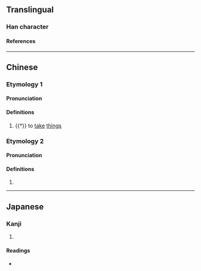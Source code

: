 {{also|甲|甴}}
{{character info}}
==Translingual==

===Han character===
{{Han char|rn=73|rad=曰|as=01|sn=5|four=|canj=AL|ids=⿻囗丅,⿻日丨}}

====References====
{{Han ref|kx=0502.011|dkj=14279|hdz=42528.010|uh=66F1|ud=26353}}

----

==Chinese==
{{zh-forms}}

===Etymology 1===

====Pronunciation====
{{zh-pron
|m=yuē
|cat=v
}}

====Definitions====
{{zh-hanzi}}

# {{†}} to [[take]] [[thing]]s

===Etymology 2===

====Pronunciation====
{{zh-pron
|c=gaat6
|c-t=ka1
|cat=
}}

====Definitions====
{{zh-hanzi}}

# {{zh-only|曱甴|gaat6 zaat6-2}}

----

==Japanese==

===Kanji===
{{ja-kanji|grade=|rs=曰01}}

# {{rfdef|ja|sort=曰01}}

====Readings====
* {{ja-readings|on=[[おう]] (ō)|kun=}}